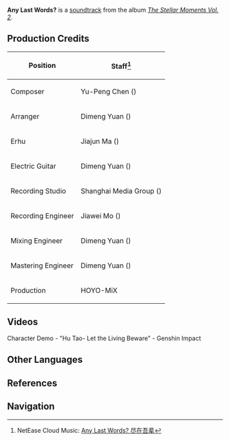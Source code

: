 {{Soundtrack Infobox
|title          =
|image          = The Stellar Moments Vol. 2.png
|album          = The Stellar Moments Vol. 2
|number         = 03
|featured       =
|featured2      =
|featured3      =
|featured_disc  =
|featured_disc2 =
|featured_disc3 =
|youtube_id     = hopQXbkXm94
|youtube_time   = 200
|spotify_id     = 2LtGZw2fLFk5TN0nvphVHz
|played_in      = Character Demo
|during         = [https://youtu.be/watch?v=qrH9vMZBwAk Character Demo - "Hu Tao: Let the Living Beware"]
|domain         =
|previous       = Broker Betwixt Life and Death
|next           = Shadow of Nemesis
}}
'''Any Last Words?''' is a [[soundtrack]] from the album ''[[The Stellar Moments Vol. 2]]''.

==Production Credits==
{| class="wikitable" style="text-align:left; height:0.5em"
! Position
! Staff<ref>NetEase Cloud Music: [https://music.163.com/#/song?id=1913532407 Any Last Words? 尽在吾辈]</ref>
|-
! Composer
| Yu-Peng Chen ({{Lang|zh=陈致逸|mini=1}})
|-
! Arranger
| Dimeng Yuan ({{Lang|zh=苑迪萌|mini=1}})
|-
! Erhu
| Jiajun Ma ({{Lang|zh=马稼骏|mini=1}})
|-
! Electric Guitar
| Dimeng Yuan ({{Lang|zh=苑迪萌|mini=1}})
|-
! Recording Studio
| Shanghai Media Group ({{Lang|zh=上海广播大厦|mini=1}})
|-
! Recording Engineer
| Jiawei Mo ({{Lang|zh=莫家伟|mini=1}})
|-
! Mixing Engineer
| Dimeng Yuan ({{Lang|zh=苑迪萌|mini=1}})
|-
! Mastering Engineer
| Dimeng Yuan ({{Lang|zh=苑迪萌|mini=1}})
|-
! Production
| HOYO-MiX
|}

==Videos==
<gallery hideaddbutton="true" captionalign="center">
Character Demo - "Hu Tao- Let the Living Beware" - Genshin Impact
</gallery>

==Other Languages==
{{Other Languages|default_hidden = 1
|en      = Any Last Words?
|zhs     = 尽在吾辈
|zhs_rm  = Jìnzài Wúbèi
|zht     = 盡在吾輩
|zht_rm  = Jìnzài Wúbèi
|ja      = 理が集いし処
|ja_rm   = Kotowari ga Tsudoi-shi Tokoro{{Assumed}}
}}

==References==
{{Reflist}}

==Navigation==
{{Soundtrack Navbox|The Stellar Moments}}